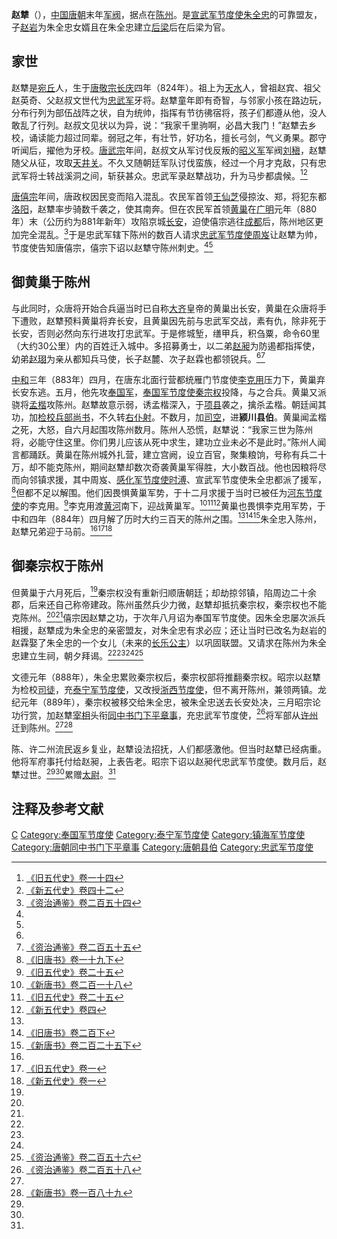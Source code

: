 {{Infobox person
|name        = 趙犨
|image       = 
|image_size  = 
|caption     = 
|birth_date  = 824年
|birth_place = [[唐朝|唐朝]]
|death_date  = 889年
|death_place = [[唐朝|唐朝]][[陈州|陈州]]
|occupation  = [[唐朝|唐朝]][[军阀|军阀]]
}}

'''赵犨'''（{{bd|824年||889年|catIdx=Z}}），[[中国|中国]][[唐朝|唐朝]]末年[[军阀|军阀]]，据点在[[陈州|陈州]]。是[[宣武军节度使|宣武军节度使]][[朱温|朱全忠]]的可靠盟友，子[[赵岩_(五代十国)|赵岩]]为朱全忠女婿且在朱全忠建立[[后梁|后梁]]后在后梁为官。

== 家世 ==
赵犨是[[淮阳区|宛丘]]人，生于[[唐敬宗|唐敬宗]][[长庆|长庆]]四年（824年）。祖上为[[天水|天水]]人，曾祖赵宾、祖父赵英奇、父赵叔文世代为[[忠武军节度使|忠武军]]牙将。赵犨童年即有奇智，与邻家小孩在路边玩，分布行列为部伍战阵之状，自为统帅，指挥有节彷彿宿将，孩子们都遵从他，没人敢乱了行列。赵叔文见状以为异，说：“我家千里驹啊，必昌大我门！”赵犨去乡校，诵读能力超过同辈。弱冠之年，有壮节，好功名，擅长弓剑，气义勇果。郡守听闻后，擢他为牙校。[[唐武宗|唐武宗]]年间，赵叔文从军讨伐反叛的[[昭义军|昭义军]]军阀[[刘稹|刘稹]]，赵犨随父从征，攻取[[天井关|天井关]]。不久又随朝廷军队讨伐蛮族，经过一个月才克敌，只有忠武军将士转战溪洞之间，斩获甚众。忠武军录赵犨战功，升为马步都虞候。<ref name=HFD14>[[:s:舊五代史/卷14|《旧五代史》卷一十四]]</ref><ref name=NHFD42>[[:s:新五代史/卷42|《新五代史》卷四十二]]</ref>

[[唐僖宗|唐僖宗]]年间，唐政权因民变而陷入混乱。农民军首领[[王仙芝|王仙芝]]侵掠汝、郑，将犯东都[[洛阳|洛阳]]，赵犨率步骑数千袭之，使其南奔。但在农民军首领[[黄巢|黄巢]]在[[广明_(唐朝)|广明]]元年（880年）末（公历约为881年新年）攻陷京城[[长安|长安]]，迫使僖宗逃往[[成都|成都]]后，陈州地区更加完全混乱。<ref>[[:s:資治通鑑/卷254|《资治通鉴》卷二百五十四]]</ref>于是忠武军辖下陈州的数百人请求[[忠武军节度使|忠武军节度使]][[周岌|周岌]]让赵犨为帅，节度使告知唐僖宗，僖宗下诏以赵犨守陈州刺史。<ref name=HFD14/><ref name=NHFD42/>

== 御黄巢于陈州 ==
与此同时，众唐将开始合兵逼当时已自称[[大齐|大齐]]皇帝的黄巢出长安，黄巢在众唐将手下遭败，赵犨预料黄巢将弃长安，且黄巢因先前与忠武军交战，素有仇，除非死于长安，否则必然向东行进攻打忠武军。于是修城堑，缮甲兵，积刍粟，命令60里（大约30公里）内的百姓迁入城中。多招募勇士，以二弟[[赵昶|赵昶]]为防遏都指挥使，幼弟[[赵珝|赵珝]]为亲从都知兵马使，长子赵麓、次子赵霖也都领锐兵。<ref name=NHFD42/><ref name=ZZTJ255>[[:s:資治通鑑/卷255|《资治通鉴》卷二百五十五]]</ref>

[[中和_(唐朝)|中和]]三年（883年）四月，在唐东北面行营都统雁门节度使[[李克用|李克用]]压力下，黄巢弃长安东逃。五月，他先攻[[奉国军节度使|奉国军]]，[[奉国军节度使|奉国军节度使]][[秦宗权|秦宗权]]投降，与之合兵。黄巢又派骁将[[孟楷|孟楷]]攻陈州。赵犨故意示弱，诱孟楷深入，于[[项县|项县]]袭之，擒杀孟楷。朝廷闻其功，加[[检校|检校]][[兵部尚书|兵部尚书]]，不久转[[右仆射|右仆射]]。不数月，加[[司空|司空]]，进'''颍川县伯'''。黄巢闻孟楷之死，大怒，自六月起围攻陈州数月。陈州人恐慌，赵犨说：“我家三世为陈州将，必能守住这里。你们男儿应该从死中求生，建功立业未必不是此时。”陈州人闻言都踊跃。黄巢在陈州城外扎营，建立宫阙，设立百官，聚集粮饷，号称有兵二十万，却不能克陈州，期间赵犨却数次奇袭黄巢军得胜，大小数百战。他也因粮将尽而向邻镇求援，其中周岌、[[武宁军节度使|感化军节度使]][[时溥|时溥]]、宣武军节度使朱全忠都派了援军，<ref name=BT19-2>[[:s:旧唐书/卷19下|《旧唐书》卷一十九下]]</ref>但都不足以解围。他们因畏惧黄巢军势，于十二月求援于当时已被任为[[河东节度使|河东节度使]]的李克用。<ref name=HFD25>[[:s:舊五代史/卷25|《旧五代史》卷二十五]]</ref>李克用渡[[黄河|黄河]]南下，迎战黄巢军。<ref>[[:s:新唐书/卷218|《新唐书》卷二百一十八]]</ref><ref>[[:s:旧五代史/卷25|《旧五代史》卷二十五]]</ref><ref>[[:s:新五代史/卷4|《新五代史》卷四]]</ref>黄巢也畏惧李克用军势，于中和四年（884年）四月解了历时大约三百天的陈州之围。<ref name=ZZTJ255/><ref name=BT200-2>[[:s:旧唐书/卷200下|《旧唐书》卷二百下]]</ref><ref name=NBT225-3>[[:s:新唐書/卷225下|《新唐书》卷二百二十五下]]</ref>朱全忠入陈州，赵犨兄弟迎于马前。<ref name=NHFD42/><ref name=HFD1>[[:s:舊五代史/卷1|《旧五代史》卷一]]</ref><ref name=NHFD1>[[:s:新五代史/卷1|《新五代史》卷一]]</ref>

== 御秦宗权于陈州 ==
但黄巢于六月死后，<ref name=ZZTJ255/>秦宗权没有重新归顺唐朝廷；却劫掠邻镇，陷周边二十余郡，后来还自己称帝建政。陈州虽然兵少力微，赵犨却抵抗秦宗权，秦宗权也不能克陈州。<ref name=BT200-2/><ref name=NBT225-3/>僖宗因赵犨之功，于次年八月诏为奉国军节度使。因朱全忠屡次派兵相援，赵犨成为朱全忠的亲密盟友，对朱全忠有求必应；还让当时已改名为赵岩的赵霖娶了朱全忠的一个女儿（未来的[[长乐公主_(后梁太祖)|长乐公主]]）以巩固联盟。又请求在陈州为朱全忠建立生祠，朝夕拜谒。<ref name=HFD14/><ref name=NHFD42/><ref name=NHFD1/><ref name=ZZTJ256>[[:s:資治通鑑/卷256|《资治通鉴》卷二百五十六]]</ref>

文德元年（888年），朱全忠累败秦宗权后，秦宗权部将推翻秦宗权。昭宗以赵犨为检校[[司徒|司徒]]，充[[泰宁军节度使|泰宁军节度使]]，又改授[[鎮海軍節度使|浙西节度使]]，但不离开陈州，兼领两镇。龙纪元年（889年），秦宗权被移交给朱全忠，被朱全忠送去长安处决，三月昭宗论功行赏，加赵犨[[宰相|宰相]]头衔[[同中书门下平章事|同中书门下平章事]]，充忠武军节度使，<ref name=ZZTJ258>[[:s:資治通鑑/卷258|《资治通鉴》卷二百五十八]]</ref>将军部从[[许州|许州]]迁到陈州。<ref name=NHFD42/><ref name=NBT189>[[:s:新唐書/卷189|《新唐书》卷一百八十九]]</ref>

陈、许二州流民返乡复业，赵犨设法招抚，人们都感激他。但当时赵犨已经病重。他将军府事托付给赵昶，上表告老。昭宗下诏以赵昶代忠武军节度使。数月后，赵犨过世。<ref name=NHFD42/><ref name=ZZTJ258/>累赠[[太尉|太尉]]。<ref name=NBT189/>

== 注释及参考文献 ==
{{reflist|2}}

{{DEFAULTSORT:Z}}
[[Category:赵姓|C]]
[[Category:奉国军节度使|Category:奉国军节度使]]
[[Category:泰宁军节度使|Category:泰宁军节度使]]
[[Category:镇海军节度使|Category:镇海军节度使]]
[[Category:唐朝同中书门下平章事|Category:唐朝同中书门下平章事]]
[[Category:唐朝县伯|Category:唐朝县伯]]
[[Category:忠武军节度使|Category:忠武军节度使]]